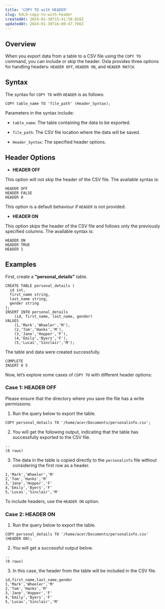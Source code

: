 ```yaml
---
title: 'COPY TO with HEADER'
slug: 6VL9-copy-to-with-header
createdAt: 2024-01-30T15:41:50.028Z
updatedAt: 2024-01-30T16:00:47.766Z
---
```


## **Overview**

When you export data from a table to a CSV file using the `COPY TO` command, you can include or skip the header. Oxla provides three options for handling headers: `HEADER OFF`, `HEADER ON`, and `HEADER MATCH`.

## **Syntax**

The syntax for `COPY TO` with `HEADER` is as follows:

```pgsql
COPY table_name TO 'file_path' (Header_Syntax);
```

Parameters in the syntax include:

*   `table_name`: The table containing the data to be exported.

*   `file_path`: The CSV file location where the data will be saved.

*   `Header_Syntax`: The specified header options.

## **Header Options**

*   **HEADER OFF**

This option will not skip the header of the CSV file. The available syntax is:&#x20;

```none
HEADER OFF
HEADER FALSE
HEADER 0
```
<Info>This option is a default behaviour if `HEADER` is not provided.</Info>

*   **HEADER ON**

This option skips the header of the CSV file and follows only the previously specified columns. The available syntax is:&#x20;

```none
HEADER ON
HEADER TRUE
HEADER 1
```

## **Examples**

First, create a **"personal\_details"** table.

```pgsql
CREATE TABLE personal_details (
  id int,
  first_name string,
  last_name string,
  gender string
);
INSERT INTO personal_details 
    (id, first_name, last_name, gender) 
VALUES 
    (1,'Mark','Wheeler','M'),
    (2,'Tom','Hanks','M'),
    (3,'Jane','Hopper','F'),
    (4,'Emily','Byers','F'),
    (5,'Lucas','Sinclair','M');
```

The table and data were created successfully.

```pgsql
COMPLETE
INSERT 0 5
```

Now, let’s explore some cases of `COPY TO` with different header options:

### **Case 1: HEADER OFF**
<Info>Please ensure that the directory where you save the file has a write permissions.</Info>

1. Run the query below to export the table.

```pgsql
COPY personal_details TO '/home/acer/Documents/personalinfo.csv';
```

2. You will get the following output, indicating that the table has successfully exported to the CSV file.

```pgsql
--
(0 rows)
```

3. The data in the table is copied directly to the `personalinfo` file without considering the first row as a header.

```pgsql
1,'Mark','Wheeler','M'
2,'Tom','Hanks','M'
3,'Jane','Hopper','F'
4,'Emily','Byers','F'
5,'Lucas','Sinclair','M'
```

<Check>To include headers, use the `HEADER ON` option.</Check>

### **Case 2: HEADER ON**

1. Run the query below to export the table.

```pgsql
COPY personal_details TO '/home/acer/Documents/personalinfo.csv' (HEADER ON);
```

2. You will get a successful output below.

```pgsql
--
(0 rows)
```

3. In this case, the header from the table will be included in the CSV file.&#x20;

```none
id,first_name,last_name,gender
1,'Mark','Wheeler','M'
2,'Tom','Hanks','M'
3,'Jane','Hopper','F'
4,'Emily','Byers','F'
5,'Lucas','Sinclair','M'
```

